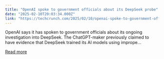 ```yaml
---
title: "OpenAI spoke to government officials about its DeepSeek probe"
date: "2025-02-10T20:03:34.000Z"
link: "https://techcrunch.com/2025/02/10/openai-spoke-to-government-officials-about-its-deepseek-probe/"
---
```


OpenAI says it has spoken to government officials about its ongoing investigation into DeepSeek. The ChatGPT-maker previously claimed to have evidence that DeepSeek trained its AI models using imprope...

[Read more](https://techcrunch.com/2025/02/10/openai-spoke-to-government-officials-about-its-deepseek-probe/)
